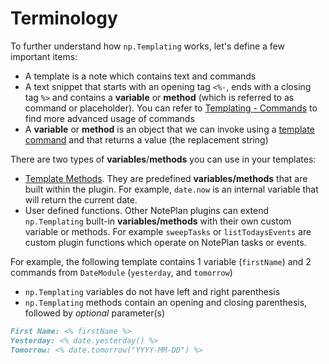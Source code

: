 # Terminology
To further understand how `np.Templating` works, let's define a few important items:

- A template is a note which contains text and commands
- A text snippet that starts with an opening tag `<%-`, ends with a closing tag `%>` and contains a **variable** or **method** (which is referred to as command or placeholder). You can refer to [Templating - Commands](/docs/templating-commands/overview) to find more advanced usage of commands
- A **variable** or **method** is an object that we can invoke using a [template command](/docs/templating-commands/overview) and that returns a value (the replacement string)

There are two types of **variables**/**methods** you can use in your templates:

- [Template Methods](/docs/templating-modules/overview). They are predefined **variables/methods** that are built within the plugin. For example, `date.now` is an internal variable that will return the current date.
- User defined functions. Other NotePlan plugins can extend `np.Templating` built-in **variables/methods** with their own custom variable or methods. For example `sweepTasks` or `listTodaysEvents` are custom plugin functions which operate on NotePlan tasks or events.

For example, the following template contains 1 variable (`firstName`) and 2 commands from `DateModule` (`yesterday`, and `tomorrow`)
- `np.Templating` variables do not have left and right parenthesis
- `np.Templating` methods contain an opening and closing parenthesis, followed by _optional_ parameter(s)

```markdown
First Name: <% firstName %>
Yesterday: <% date.yesterday() %>
Tomorrow: <% date.tomorrow("YYYY-MM-DD") %>
```

